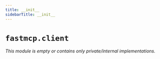 ---
title: __init__
sidebarTitle: __init__
---

# `fastmcp.client`

*This module is empty or contains only private/internal implementations.*

